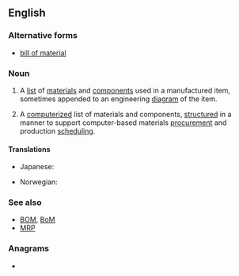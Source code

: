 ==English==
{{wikipedia}}

===Alternative forms===
* [[bill of material]]

===Noun===
{{en-noun|head=[[bill]] [[of]] [[material]]s|bills of materials}}

# {{lb|en|manufacturing|design engineering}} A [[list]] of [[materials]] and [[components]] used in a manufactured item, sometimes appended to an engineering [[diagram]] of the item.
# {{lb|en|manufacturing|computing}} A [[computerize]]d list of materials and components, [[structure]]d in a manner to support computer-based materials [[procurement]] and production [[scheduling]].

====Translations====
{{trans-top|a list of materials and components}}
* Japanese: {{t|ja|部品表|tr=buhinhyō}}
{{trans-mid}}
* Norwegian: {{t|no|stykkliste}}
{{trans-bottom}}

===See also===
* [[BOM]], [[BoM]]
* [[MRP]]

===Anagrams===
* {{anagrams|en|a=aabefiilllmorst|bills of material}}